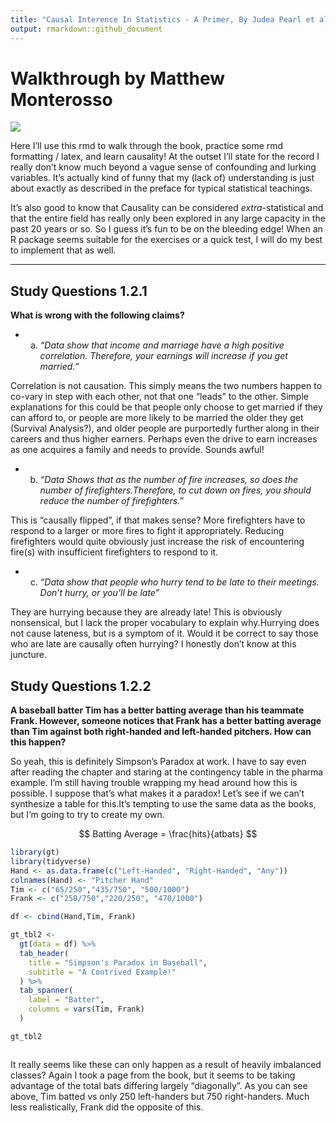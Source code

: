 ```yaml
---
title: "Causal Interence In Statistics - A Primer, By Judea Pearl et al"
output: rmarkdown::github_document
---
```

# Walkthrough by Matthew Monterosso
![](C:\\Users\\Matth\\Desktop\\causal.jpg)

Here I'll use this rmd to walk through the book, practice some rmd formatting / latex, and learn causality! At the outset I'll state for the record I really don't know much beyond a vague sense of confounding and lurking variables. It's actually kind of funny that my (lack of) understanding is just about exactly as described in the preface for typical statistical teachings.

It's also good to know that Causality can be considered *extra*-statistical and that the entire field has really only been explored in any large capacity in the past 20 years or so. So I guess it's fun to be on the bleeding edge! When an R package seems suitable for the exercises or a quick test, I will do my best to implement that as well.

***

## Study Questions 1.2.1

**What is wrong with the following claims?**

 * (a) *"Data show that income and marriage have a high positive correlation. Therefore, your earnings will increase if you get married."*


Correlation is not causation. This simply means the two numbers happen to co-vary in step with each other, not that one "leads" to the other. Simple explanations for this could be that people only choose to get married if they can afford to, or people are more likely to be married the older they get (Survival Analysis?), and older people are purportedly further along in their careers and thus higher earners. Perhaps even the drive to earn increases as one acquires a family and needs to provide. Sounds awful!

* (b) *"Data Shows that as the number of fire increases, so does the number of firefighters.Therefore, to cut down on fires, you should reduce the number of firefighters."*

This is "causally flipped", if that makes sense? More firefighters have to respond to a larger or more fires to fight it appropriately. Reducing firefighters would quite obviously just increase the risk of encountering fire(s) with insufficient firefighters to respond to it.

* (c) *"Data show that people who hurry tend to be late to their meetings. Don't hurry, or you'll be late"*

They are hurrying because they are already late! This is obviously nonsensical, but I lack the proper vocabulary to explain why.Hurrying does not cause lateness, but is a symptom of it. Would it be correct to say those who are late are causally often hurrying? I honestly don't know at this juncture. 


## Study Questions 1.2.2

**A baseball batter Tim has a better batting average than his teammate Frank. However, someone notices that Frank has a better batting average than Tim against both right-handed and left-handed pitchers. How can this happen?**

So yeah, this is definitely Simpson's Paradox at work. I have to say even after reading the chapter and staring at the contingency table in the pharma example. I'm still having trouble wrapping my head around how this is possible. I suppose that's what makes it a paradox! Let's see if we can't synthesize a table for this.It's tempting to use the same data as the books, but I'm going to try to create my own.


$$ Batting Average = \frac{hits}{atbats} $$



```r
library(gt)
library(tidyverse)
Hand <- as.data.frame(c("Left-Handed", "Right-Handed", "Any"))
colnames(Hand) <- "Pitcher Hand"
Tim <- c("65/250","435/750", "500/1000")
Frank <- c("250/750","220/250", "470/1000")

df <- cbind(Hand,Tim, Frank)

gt_tbl2 <- 
  gt(data = df) %>%
  tab_header(
    title = "Simpson's Paradox in Baseball",
    subtitle = "A Contrived Example!"
  ) %>%
  tab_spanner(
    label = "Batter",
    columns = vars(Tim, Frank)
  )

gt_tbl2



```
It really seems like these can only happen as a result of heavily imbalanced classes? Again I took a page from the book, but it seems to be taking advantage of the total bats differing largely "diagonally". As you can see above, Tim batted vs only 250 left-handers but 750 right-handers. Much less realistically, Frank did the opposite of this.